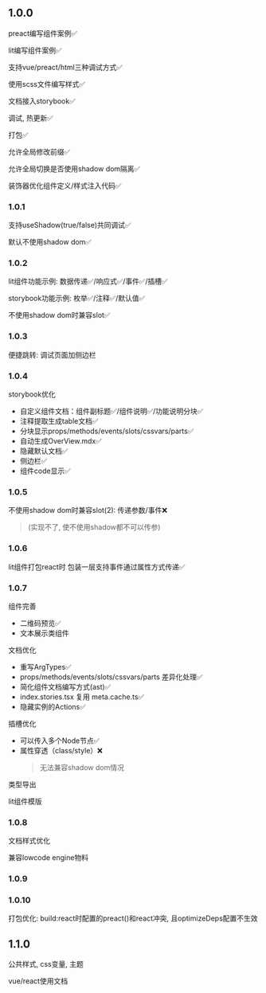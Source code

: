 ## 1.0.0

preact编写组件案例✅

lit编写组件案例✅

支持vue/preact/html三种调试方式✅

使用scss文件编写样式✅

文档接入storybook✅

调试, 热更新✅

打包✅

允许全局修改前缀✅

允许全局切换是否使用shadow dom隔离✅

装饰器优化组件定义/样式注入代码✅

### 1.0.1

支持useShadow(true/false)共同调试✅

默认不使用shadow dom✅

### 1.0.2

lit组件功能示例: 数据传递✅/响应式✅/事件✅/插槽✅

storybook功能示例: 枚举✅/注释✅/默认值✅

不使用shadow dom时兼容slot✅

### 1.0.3

便捷跳转: 调试页面加侧边栏

### 1.0.4

storybook优化
- 自定义组件文档：组件副标题✅/组件说明✅/功能说明分块✅
- 注释提取生成table文档✅
- 分块显示props/methods/events/slots/cssvars/parts✅
- 自动生成OverView.mdx✅
- 隐藏默认文档✅
- 侧边栏✅
- 组件code显示✅

### 1.0.5

不使用shadow dom时兼容slot(2): 传递参数/事件❌
> (实现不了, 使不使用shadow都不可以传参)

### 1.0.6

lit组件打包react时 包装一层支持事件通过属性方式传递✅

### 1.0.7

组件完善
- 二维码预览✅
- 文本展示类组件

文档优化
- 重写ArgTypes✅
- props/methods/events/slots/cssvars/parts 差异化处理✅
- 简化组件文档编写方式(ast)✅
- index.stories.tsx 复用 meta.cache.ts✅
- 隐藏实例的Actions✅

插槽优化
- 可以传入多个Node节点✅
- 属性穿透（class/style）❌
  > 无法兼容shadow dom情况

类型导出

lit组件模版

### 1.0.8

文档样式优化

兼容lowcode engine物料

### 1.0.9



### 1.0.10

打包优化: build:react时配置的preact()和react冲突, 且optimizeDeps配置不生效

## 1.1.0

公共样式, css变量, 主题

vue/react使用文档

